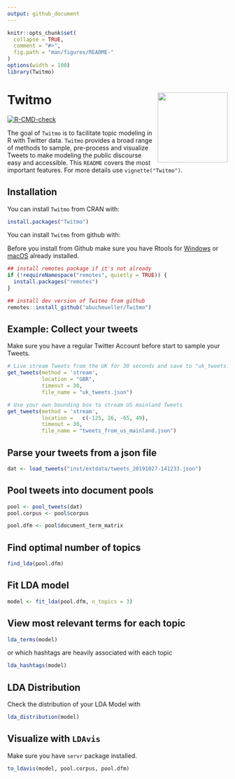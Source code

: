 ```yaml
---
output: github_document
---
```


```r
knitr::opts_chunk$set(
  collapse = TRUE,
  comment = "#>",
  fig.path = "man/figures/README-"
)
options(width = 100)
library(Twitmo)
```

# Twitmo <img src="man/figures/hexSticker.png" width="160px" align="right" />

<!-- badges: start -->
[![R-CMD-check](https://github.com/abuchmueller/Twitmo/workflows/R-CMD-check/badge.svg)](https://github.com/abuchmueller/Twitmo/actions)
<!-- badges: end -->

The goal of `Twitmo` is to facilitate topic modeling in R with Twitter data. `Twitmo` provides a broad range of methods to sample, pre-process and visualize Tweets to make modeling the public discourse easy and accessible. This `README` covers the most important features. For more details use `vignette("Twitmo")`.

## Installation

You can install `Twitmo` from CRAN with:

```r
install.packages("Twitmo")
```

You can install `Twitmo` from github with:

Before you install from Github make sure you have Rtools for [Windows](https://cran.r-project.org/bin/windows/Rtools/ "Rtools for Windows (CRAN)") or [macOS](https://thecoatlessprofessor.com/programming/cpp/r-compiler-tools-for-rcpp-on-macos/ "Rtools for macOS") already installed.

```r
## install remotes package if it's not already
if (!requireNamespace("remotes", quietly = TRUE)) {
  install.packages("remotes")
}

## install dev version of Twitmo from github
remotes::install_github("abuchmueller/Twitmo")
```

## Example: Collect your tweets

Make sure you have a regular Twitter Account before start to sample your Tweets.

```r
# Live stream Tweets from the UK for 30 seconds and save to "uk_tweets.json" in current working directory
get_tweets(method = 'stream', 
           location = "GBR", 
           timeout = 30, 
           file_name = "uk_tweets.json")

# Use your own bounding box to stream US mainland Tweets
get_tweets(method = 'stream', 
           location =   c(-125, 26, -65, 49), 
           timeout = 30,
           file_name = "tweets_from_us_mainland.json")
```

## Parse your tweets from a json file

```r
dat <- load_tweets("inst/extdata/tweets_20191027-141233.json")
```

## Pool tweets into document pools

```r
pool <- pool_tweets(dat)
pool.corpus <- pool$corpus
```

```r
pool.dfm <- pool$document_term_matrix
```

## Find optimal number of topics

```r
find_lda(pool.dfm)
```

## Fit LDA model

```r
model <- fit_lda(pool.dfm, n_topics = 3)
```

## View most relevant terms for each topic

```r
lda_terms(model)
```

or which hashtags are heavily associated with each topic

```r
lda_hashtags(model)
```

## LDA Distribution

Check the distribution of your LDA Model with

```r
lda_distribution(model)
```

## Visualize with `LDAvis`

Make sure you have `servr` package installed.

```r
to_ldavis(model, pool.corpus, pool.dfm)
```
